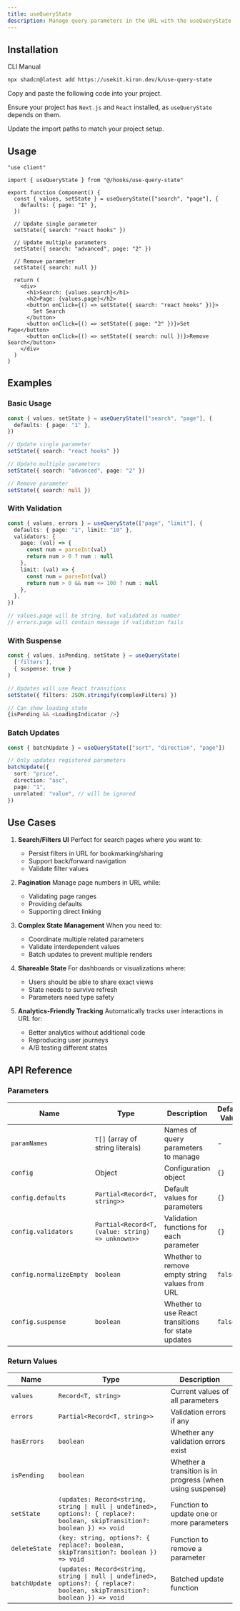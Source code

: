 ```yaml
---
title: useQueryState
description: Manage query parameters in the URL with the useQueryState hook, providing methods to get, set, and remove query parameters.
---
```


<ComponentPreview name="use-query-state-demo" />

## Installation

<CodeTabs>

<TabsList>
  <TabsTrigger value="cli">CLI</TabsTrigger>
  <TabsTrigger value="manual">Manual</TabsTrigger>
</TabsList>

<TabsContent value="cli">

```bash
npx shadcn@latest add https://usekit.kiron.dev/k/use-query-state
```

</TabsContent>

<TabsContent value="manual">

<Steps>

<Step>Copy and paste the following code into your project.</Step>

Ensure your project has `Next.js` and `React` installed, as `useQueryState` depends on them.

<ComponentSource name="use-query-state" />

<Step>Update the import paths to match your project setup.</Step>

</Steps>

</TabsContent>

</CodeTabs>

## Usage

```tsx {3, 6-8}
"use client"

import { useQueryState } from "@/hooks/use-query-state"

export function Component() {
  const { values, setState } = useQueryState(["search", "page"], {
    defaults: { page: "1" },
  })

  // Update single parameter
  setState({ search: "react hooks" })

  // Update multiple parameters
  setState({ search: "advanced", page: "2" })

  // Remove parameter
  setState({ search: null })

  return (
    <div>
      <h1>Search: {values.search}</h1>
      <h2>Page: {values.page}</h2>
      <button onClick={() => setState({ search: "react hooks" })}>
        Set Search
      </button>
      <button onClick={() => setState({ page: "2" })}>Set Page</button>
      <button onClick={() => setState({ search: null })}>Remove Search</button>
    </div>
  )
}
```

## Examples

### Basic Usage

```typescript
const { values, setState } = useQueryState(["search", "page"], {
  defaults: { page: "1" },
})

// Update single parameter
setState({ search: "react hooks" })

// Update multiple parameters
setState({ search: "advanced", page: "2" })

// Remove parameter
setState({ search: null })
```

### With Validation

```typescript
const { values, errors } = useQueryState(["page", "limit"], {
  defaults: { page: "1", limit: "10" },
  validators: {
    page: (val) => {
      const num = parseInt(val)
      return num > 0 ? num : null
    },
    limit: (val) => {
      const num = parseInt(val)
      return num > 0 && num <= 100 ? num : null
    },
  },
})

// values.page will be string, but validated as number
// errors.page will contain message if validation fails
```

### With Suspense

```typescript
const { values, isPending, setState } = useQueryState(
  ['filters'],
  { suspense: true }
)

// Updates will use React transitions
setState({ filters: JSON.stringify(complexFilters) })

// Can show loading state
{isPending && <LoadingIndicator />}
```

### Batch Updates

```typescript
const { batchUpdate } = useQueryState(["sort", "direction", "page"])

// Only updates registered parameters
batchUpdate({
  sort: "price",
  direction: "asc",
  page: "1",
  unrelated: "value", // will be ignored
})
```

## Use Cases

1. **Search/Filters UI**
   Perfect for search pages where you want to:
   - Persist filters in URL for bookmarking/sharing
   - Support back/forward navigation
   - Validate filter values

2. **Pagination**
   Manage page numbers in URL while:
   - Validating page ranges
   - Providing defaults
   - Supporting direct linking

3. **Complex State Management**
   When you need to:
   - Coordinate multiple related parameters
   - Validate interdependent values
   - Batch updates to prevent multiple renders

4. **Shareable State**
   For dashboards or visualizations where:
   - Users should be able to share exact views
   - State needs to survive refresh
   - Parameters need type safety

5. **Analytics-Friendly Tracking**
   Automatically tracks user interactions in URL for:
   - Better analytics without additional code
   - Reproducing user journeys
   - A/B testing different states

## API Reference

### Parameters

| Name                    | Type                                             | Description                                        | Default Value | Optional |
| ----------------------- | ------------------------------------------------ | -------------------------------------------------- | ------------- | -------- |
| `paramNames`            | `T[]` (array of string literals)                 | Names of query parameters to manage                | -             | No       |
| `config`                | Object                                           | Configuration object                               | `{}`          | Yes      |
| `config.defaults`       | `Partial<Record<T, string>>`                     | Default values for parameters                      | `{}`          | Yes      |
| `config.validators`     | `Partial<Record<T, (value: string) => unknown>>` | Validation functions for each parameter            | `{}`          | Yes      |
| `config.normalizeEmpty` | `boolean`                                        | Whether to remove empty string values from URL     | `false`       | Yes      |
| `config.suspense`       | `boolean`                                        | Whether to use React transitions for state updates | `false`       | Yes      |

### Return Values

| Name          | Type                                                                                                                        | Description                                               |
| ------------- | --------------------------------------------------------------------------------------------------------------------------- | --------------------------------------------------------- |
| `values`      | `Record<T, string>`                                                                                                         | Current values of all parameters                          |
| `errors`      | `Partial<Record<T, string>>`                                                                                                | Validation errors if any                                  |
| `hasErrors`   | `boolean`                                                                                                                   | Whether any validation errors exist                       |
| `isPending`   | `boolean`                                                                                                                   | Whether a transition is in progress (when using suspense) |
| `setState`    | `(updates: Record<string, string \| null \| undefined>, options?: { replace?: boolean, skipTransition?: boolean }) => void` | Function to update one or more parameters                 |
| `deleteState` | `(key: string, options?: { replace?: boolean, skipTransition?: boolean }) => void`                                          | Function to remove a parameter                            |
| `batchUpdate` | `(updates: Record<string, string \| null \| undefined>, options?: { replace?: boolean, skipTransition?: boolean }) => void` | Batched update function                                   |
